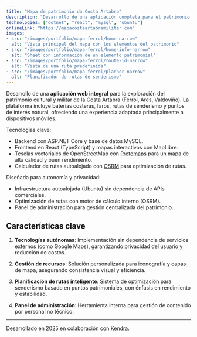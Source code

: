 ```yaml
---
title: "Mapa de patrimonio da Costa Ártabra"
description: "Desarrollo de una aplicación completa para el patrimonio cultural y militar de la Costa Ártabra."
technologies: ["dotnet", "react", "mysql", "ubuntu"]
onlineLink: "https://mapacostaartabramilitar.com"
images:
- src: "/images/portfolio/mapa-ferrol/home-narrow"
  alt: "Vista principal del mapa con los elementos del patrimonio"
- src: "/images/portfolio/mapa-ferrol/home-info-narrow"
  alt: "Sheet con información de un elemento patrimonial"
- src: "/images/portfolio/mapa-ferrol/route-id-narrow"
  alt: "Vista de una ruta predefinida"
- src: "/images/portfolio/mapa-ferrol/planner-narrow"
  alt: "Planificador de rutas de senderismo"
---
```


Desarrollo de una **aplicación web integral** para la exploración del patrimonio cultural y militar de la Costa Ártabra (Ferrol, Ares, Valdoviño). La plataforma incluye baterías costeras, faros, rutas de senderismo y puntos de interés natural, ofreciendo una experiencia adaptada principalmente a dispositivos móviles.

Tecnologías clave:

* Backend con ASP.NET Core y base de datos MySQL.
* Frontend en React (TypeScript) y mapas interactivos con MapLibre.
* Teselas vectoriales de OpenStreetMap con [Protomaps](https://protomaps.com/) para un mapa de alta calidad y buen rendimiento.
* Calculador de rutas autoalojado con [OSRM](https://project-osrm.org/) para optimización de rutas.

Diseñada para autonomía y privacidad:

* Infraestructura autoalojada (Ubuntu) sin dependencia de APIs comerciales.
* Optimización de rutas con motor de cálculo interno (OSRM).
* Panel de administración para gestión centralizada del patrimonio.

## Características clave

1. **Tecnologías autónomas**: Implementación sin dependencia de servicios externos (como Google Maps), garantizando privacidad del usuario y reducción de costos.

2. **Gestión de recursos**: Solución personalizada para iconografía y capas de mapa, asegurando consistencia visual y eficiencia.

3. **Planificación de rutas inteligente**: Sistema de optimización para senderismo basado en puntos patrimoniales, con énfasis en rendimiento y estabilidad.

4. **Panel de administración**: Herramienta interna para gestión de contenido por personal no técnico.


---

Desarrollado en 2025 en colaboración con [Kendra](https://kendra.es/).
